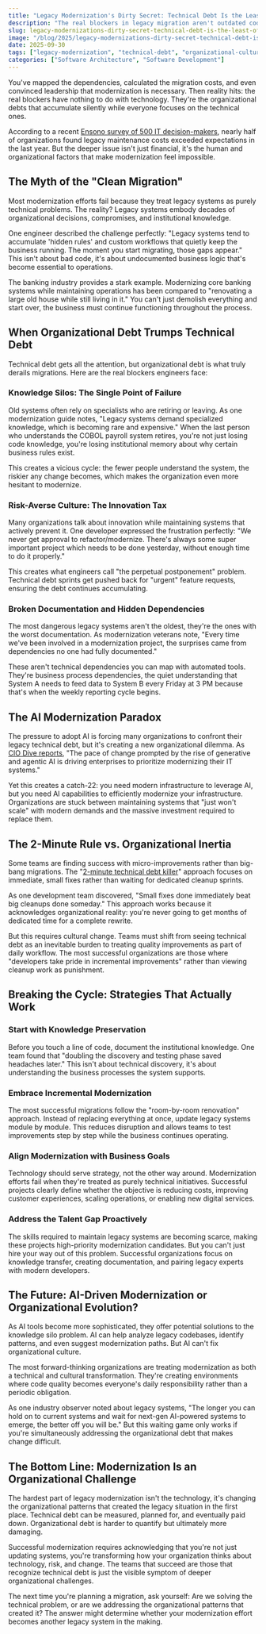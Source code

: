```yaml
---
title: "Legacy Modernization's Dirty Secret: Technical Debt Is the Least of Your Problems"
description: "The real blockers in legacy migration aren't outdated code, they're knowledge silos, risk-averse culture, and organizational inertia that technical teams can't fix alone."
slug: legacy-modernizations-dirty-secret-technical-debt-is-the-least-of-your-problems
image: "/blog/2025/legacy-modernizations-dirty-secret-technical-debt-is-the-least-of-your-problems.webp"
date: 2025-09-30
tags: ["legacy-modernization", "technical-debt", "organizational-culture", "software-engineering"]
categories: ["Software Architecture", "Software Development"]
---
```


You've mapped the dependencies, calculated the migration costs, and even convinced leadership that modernization is necessary. Then reality hits: the real blockers have nothing to do with technology. They're the organizational debts that accumulate silently while everyone focuses on the technical ones.

According to a recent [Ensono survey of 500 IT decision-makers](https://www.ciodive.com/news/legacy-tech-upgrades/761301/), nearly half of organizations found legacy maintenance costs exceeded expectations in the last year. But the deeper issue isn't just financial, it's the human and organizational factors that make modernization feel impossible.

## The Myth of the "Clean Migration"

Most modernization efforts fail because they treat legacy systems as purely technical problems. The reality? Legacy systems embody decades of organizational decisions, compromises, and institutional knowledge.

One engineer described the challenge perfectly: "Legacy systems tend to accumulate 'hidden rules' and custom workflows that quietly keep the business running. The moment you start migrating, those gaps appear." This isn't about bad code, it's about undocumented business logic that's become essential to operations.

The banking industry provides a stark example. Modernizing core banking systems while maintaining operations has been compared to "renovating a large old house while still living in it." You can't just demolish everything and start over, the business must continue functioning throughout the process.

## When Organizational Debt Trumps Technical Debt

Technical debt gets all the attention, but organizational debt is what truly derails migrations. Here are the real blockers engineers face:

### Knowledge Silos: The Single Point of Failure

Old systems often rely on specialists who are retiring or leaving. As one modernization guide notes, "Legacy systems demand specialized knowledge, which is becoming rare and expensive." When the last person who understands the COBOL payroll system retires, you're not just losing code knowledge, you're losing institutional memory about why certain business rules exist.

This creates a vicious cycle: the fewer people understand the system, the riskier any change becomes, which makes the organization even more hesitant to modernize.

### Risk-Averse Culture: The Innovation Tax

Many organizations talk about innovation while maintaining systems that actively prevent it. One developer expressed the frustration perfectly: "We never get approval to refactor/modernize. There's always some super important project which needs to be done yesterday, without enough time to do it properly."

This creates what engineers call "the perpetual postponement" problem. Technical debt sprints get pushed back for "urgent" feature requests, ensuring the debt continues accumulating.

### Broken Documentation and Hidden Dependencies

The most dangerous legacy systems aren't the oldest, they're the ones with the worst documentation. As modernization veterans note, "Every time we've been involved in a modernization project, the surprises came from dependencies no one had fully documented."

These aren't technical dependencies you can map with automated tools. They're business process dependencies, the quiet understanding that System A needs to feed data to System B every Friday at 3 PM because that's when the weekly reporting cycle begins.

## The AI Modernization Paradox

The pressure to adopt AI is forcing many organizations to confront their legacy technical debt, but it's creating a new organizational dilemma. As [CIO Dive reports](https://www.ciodive.com/news/legacy-tech-upgrades/761301/), "The pace of change prompted by the rise of generative and agentic AI is driving enterprises to prioritize modernizing their IT systems."

Yet this creates a catch-22: you need modern infrastructure to leverage AI, but you need AI capabilities to efficiently modernize your infrastructure. Organizations are stuck between maintaining systems that "just won't scale" with modern demands and the massive investment required to replace them.


## The 2-Minute Rule vs. Organizational Inertia

Some teams are finding success with micro-improvements rather than big-bang migrations. The "[2-minute technical debt killer](https://dev.to/teamcamp/the-2-minute-technical-debt-killer-that-saved-my-team-200-hours-49nf)" approach focuses on immediate, small fixes rather than waiting for dedicated cleanup sprints.

As one development team discovered, "Small fixes done immediately beat big cleanups done someday." This approach works because it acknowledges organizational reality: you're never going to get months of dedicated time for a complete rewrite.

But this requires cultural change. Teams must shift from seeing technical debt as an inevitable burden to treating quality improvements as part of daily workflow. The most successful organizations are those where "developers take pride in incremental improvements" rather than viewing cleanup work as punishment.

## Breaking the Cycle: Strategies That Actually Work

### Start with Knowledge Preservation

Before you touch a line of code, document the institutional knowledge. One team found that "doubling the discovery and testing phase saved headaches later." This isn't about technical discovery, it's about understanding the business processes the system supports.

### Embrace Incremental Modernization

The most successful migrations follow the "room-by-room renovation" approach. Instead of replacing everything at once, update legacy systems module by module. This reduces disruption and allows teams to test improvements step by step while the business continues operating.

### Align Modernization with Business Goals

Technology should serve strategy, not the other way around. Modernization efforts fail when they're treated as purely technical initiatives. Successful projects clearly define whether the objective is reducing costs, improving customer experiences, scaling operations, or enabling new digital services.


### Address the Talent Gap Proactively

The skills required to maintain legacy systems are becoming scarce, making these projects high-priority modernization candidates. But you can't just hire your way out of this problem. Successful organizations focus on knowledge transfer, creating documentation, and pairing legacy experts with modern developers.

## The Future: AI-Driven Modernization or Organizational Evolution?

As AI tools become more sophisticated, they offer potential solutions to the knowledge silo problem. AI can help analyze legacy codebases, identify patterns, and even suggest modernization paths. But AI can't fix organizational culture.

The most forward-thinking organizations are treating modernization as both a technical and cultural transformation. They're creating environments where code quality becomes everyone's daily responsibility rather than a periodic obligation.

As one industry observer noted about legacy systems, "The longer you can hold on to current systems and wait for next-gen AI-powered systems to emerge, the better off you will be." But this waiting game only works if you're simultaneously addressing the organizational debt that makes change difficult.

## The Bottom Line: Modernization Is an Organizational Challenge

The hardest part of legacy modernization isn't the technology, it's changing the organizational patterns that created the legacy situation in the first place. Technical debt can be measured, planned for, and eventually paid down. Organizational debt is harder to quantify but ultimately more damaging.

Successful modernization requires acknowledging that you're not just updating systems, you're transforming how your organization thinks about technology, risk, and change. The teams that succeed are those that recognize technical debt is just the visible symptom of deeper organizational challenges.

The next time you're planning a migration, ask yourself: Are we solving the technical problem, or are we addressing the organizational patterns that created it? The answer might determine whether your modernization effort becomes another legacy system in the making.